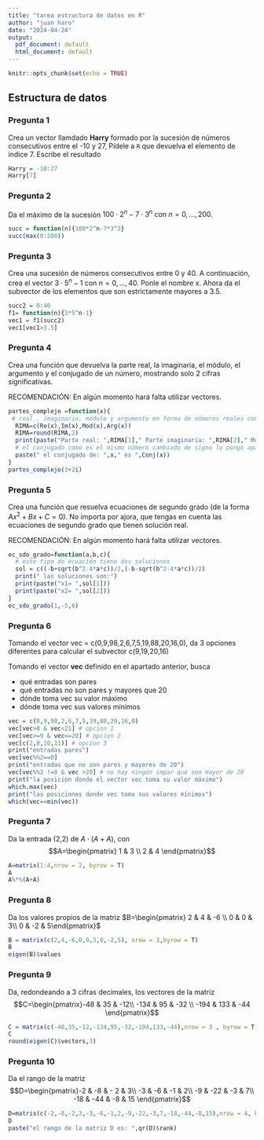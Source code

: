 ```yaml
---
title: "tarea estructura de datos en R"
author: "juan haro"
date: "2024-04-24"
output:
  pdf_document: default
  html_document: default
---
```


```r
knitr::opts_chunk$set(echo = TRUE)
```

## Estructura de datos 

### Pregunta 1 

Crea un vector llamdado **Harry** formado por la sucesión de números consecutivos entre el -10 y 27, Pídele a `R` que devuelva el elemento de índice 7. Escribe el resultado 

```r
Harry = -10:27
Harry[7]
``` 

### Pregunta 2 

Da el máximo de la sucesión $100\cdot 2^n -7 \cdot 3^n \text{ con } n=0,\ldots,200$. 

```r
succ = function(n){100*2^n-7*3^3}
succ(max(0:200))
``` 

### Pregunta 3 

Crea una sucesión de números consecutivos entre 0 y 40. A continuación, crea el vector $3\cdot5^n-1$ con $n = 0,\ldots,40$. Ponle el nombre x. Ahora da el subvector de los elementos que son estrictamente mayores a 3.5. 

```r
succ2 = 0:40
f1= function(n){3*5^n-1}
vec1 = f1(succ2)
vec1[vec1>3.5]
``` 

### Pregunta 4 

Crea una función que devuelva la parte real, la imaginaria, el módulo, el argumento y el conjugado de un número, mostrando solo 2 cifras significativas. 

RECOMENDACIÓN: En algún momento hará falta utilizar vectores. 

```r
partes_complejo =function(x){
 # real , imaginario, módulo y argumento en forma de números reales con dos decimales 
  RIMA=c(Re(x),Im(x),Mod(x),Arg(x))
  RIMA=round(RIMA,2)
  print(paste("Parte real: ",RIMA[1]," Parte imaginaria: ",RIMA[2]," Módulo: ",RIMA[3]," Argumento; ",RIMA[4]))
  # el conjugado como es el mismo número cambiado de signo lo pongo aparte
  paste(" el conjugado de: ",x," es ",Conj(x))
}
partes_complejo(3+2i)
``` 

### Pregunta 5 

Crea una función que resuelva ecuaciones de segundo grado (de la forma $Ax^2+Bx+C=0$). No importa por ajora, que tengas en cuenta las ecuaciones de segundo grado que tienen solución real. 

RECOMENDACIÓN: En algún momento hará falta utilizar vectores. 

```r
ec_sdo_grado=function(a,b,c){
  # este tipo de ecuación tiene dos soluciones 
  sol = c((-b+sqrt(b^2-4*a*c))/2,(-b-sqrt(b^2-4*a*c))/2)
  print(" las soluciones son:")
  print(paste("x1= ",sol[1]))
  print(paste("x2= ",sol[2]))
}
ec_sdo_grado(1,-5,6)
``` 


### Pregunta 6 

Tomando el vector vec = c(0,9,98,2,6,7,5,19,88,20,16,0), da 3 opciones diferentes para calcular el subvector c(9,19,20,16) 

Tomando el vector **vec** definido en el apartado anterior, busca 

* qué entradas son pares 
* qué entradas no son pares y mayores que 20 
* dónde toma vec su valor máximo 
* dónde toma vec sus valores mínimos 

```r
vec = c(0,9,98,2,6,7,5,19,88,20,16,0)
vec[vec>8 & vec<21] # opcion 1
vec[vec>=9 & vec<=20] # opcion 2
vec[c(2,8,10,11)] # opcion 3
print("entradas pares")
vec[vec%%2==0]
print("entradas que no son pares y mayores de 20")
vec[vec%%2 !=0 & vec >20] # no hay ningún impar que sea mayor de 20
print("la posicion donde el vector vec toma su valor máximo")
which.max(vec)
print("las posiciones donde vec toma sus valores mínimos")
which(vec==min(vec))
``` 

### Pregunta 7 

Da la entrada (2,2) de $A\cdot(A+A)$, con 
$$A=\begin{pmatrix} 1 & 3 \\ 2 & 4 \end{pmatrix}$$ 

```r
A=matrix(1:4,nrow = 2, byrow = T)
A
A%*%(A+A)
``` 

### Pregunta 8 

Da los valores propios de la matriz  $B=\begin{pmatrix} 2 & 4 & -6 \\ 0 & 0 & 3\\ 0 & -2 & 5\end{pmatrix}$ 

```r
B = matrix(c(2,4,-6,0,0,3,0,-2,5), nrow = 3,byrow = T)
B
eigen(B)$values
``` 

### Pregunta 9 

Da, redondeando a 3 cifras decimales, los vectores de la matriz 
$$C=\begin{pmatrix}-48 & 35 & -12\\ -134 & 95 & -32 \\ -194 & 133 & -44 \end{pmatrix}$$ 

```r
C = matrix(c(-48,35,-12,-134,95,-32,-194,133,-44),nrow = 3 , byrow = T)
C
round(eigen(C)$vectors,3)
``` 

### Pregunta 10 

Da el rango de la matriz 
$$D=\begin{pmatrix}-2 & -8 & - 2 & 3\\ -3 & -6 & -1 & 2\\ -9 & -22 & -3 & 7\\ -18 & -44 & -8 & 15 \end{pmatrix}$$ 

```r
D=matrix(c(-2,-8,-2,3,-3,-6,-1,2,-9,-22,-3,7,-18,-44,-8,15),nrow = 4, byrow = T) 
D
paste("el rango de la matriz D es: ",qr(D)$rank)
```






















